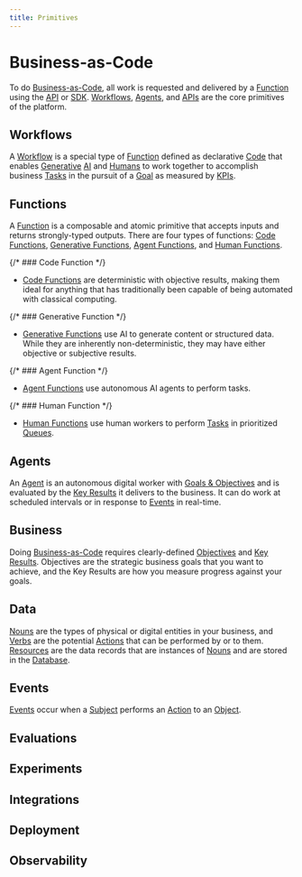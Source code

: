 ```yaml
---
title: Primitives
---
```


# Business-as-Code

To do [Business-as-Code](/docs/manifesto), all work is requested and delivered by a [Function](/docs/functions) using the [API](/docs/apis/functions.do) or [SDK](/docs/sdks/functions.do). [Workflows](/docs/workflows), [Agents](/docs/agents), and [APIs](/docs/apis) are the core primitives of the platform.

## Workflows

A [Workflow](/docs/workflows) is a special type of [Function](/docs/functions) defined as declarative [Code](/docs/functions#code) that enables [Generative](/docs/functions#generative) [AI](/docs/functions#agents) and [Humans](/docs/functions#humans) to work together to accomplish business [Tasks](/docs/business/tasks) in the pursuit of a [Goal](/docs/business/goals) as measured by [KPIs](/docs/business/kpis).


## Functions

A [Function](/docs/functions) is a composable and atomic primitive that accepts inputs and returns strongly-typed outputs.  There are four types of functions: [Code Functions](/docs/functions#code), [Generative Functions](/docs/functions#generative), [Agent Functions](/docs/functions#agent), and [Human Functions](/docs/functions#human). 

{/* ### Code Function */}

 - [Code Functions](/docs/functions#code) are deterministic with objective results, making them ideal for anything that has traditionally been capable of being automated with classical computing. 

{/* ### Generative Function */}

 - [Generative Functions](/docs/functions#generative) use AI to generate content or structured data. While they are inherently non-deterministic, they may have either objective or subjective results.
 
{/* ### Agent Function */}

 - [Agent Functions](/docs/functions#agent) use autonomous AI agents to perform tasks.
 
{/* ### Human Function */}

 - [Human Functions](/docs/functions#human) use human workers to perform [Tasks](/docs/business/tasks) in prioritized [Queues](/docs/business/queues).

## Agents

An [Agent](/docs/agents) is an autonomous digital worker with [Goals & Objectives](/docs/business/goals) and is evaluated by the [Key Results](/docs/business/kpis) it delivers to the business. It can do work at scheduled intervals or in response to [Events](/docs/events) in real-time.

## Business

Doing [Business-as-Code](/docs/manifesto) requires clearly-defined [Objectives](/docs/business/goals#objectives) and [Key Results](/docs/business/goals#key-results). Objectives are the strategic business goals that you want to achieve, and the Key Results are how you measure progress against your goals.

## Data

[Nouns](/docs/data/nouns) are the types of physical or digital entities in your business, and [Verbs](/docs/data/verbs) are the potential [Actions](/docs/business/actions) that can be performed by or to them. [Resources](/docs/data/resources) are the data records that are instances of [Nouns](/docs/data/nouns) and are stored in the [Database](/docs/data/database).


## Events


[Events](/docs/events) occur when a [Subject](/docs/events#subject) performs an [Action](/docs/events#action) to an [Object](/docs/events#object).


## Evaluations



## Experiments



## Integrations



## Deployment


## Observability


